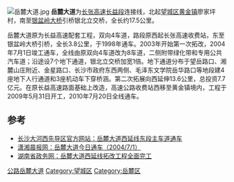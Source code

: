 [[File:岳麓大道.jpg|thumb]]
'''岳麓大道'''为[[长张高速公路|长张高速]][[长张高速长益段|长益段]]连接线，北起[[望城区|望城区]][[黄金镇_(长沙市)|黄金镇]]廖家坪村，南至[[银盆岭大桥|银盆岭大桥]]引桥银北立交桥，全长约17.5公里。

岳麓大道原为长益高速配套工程，双向4车道，路段原西起长张高速收费站，东至银盆岭大桥引桥，全长3.8公里，于1998年通车。2003年开始第一次拓改，2004年7月1日竣工通车，全线由原双向4车道改为8车道，二侧附带绿化带和专用公共汽车道；沿途设7个地下通道，银北立交桥加宽1倍。地下通道分布于望岳路口、湘麓山庄附近、金星路口、长沙市政府东西两侧、毛泽东文学院岳华路口等地段建4座地下人行通道和3座机动车下穿桥涵。第二次拓展向西延伸13.6公里，总投资7.7亿元。在原长益高速路面基础上改造，高速公路收费站西移至黄金镇境内，工程于2009年5月31日开工，2010年7月20日全线通车。

==参考==
* [https://web.archive.org/web/20100817040746/http://www.csxdq.gov.cn/XXLB/YW/2009-12/20091203105355Info_c783aee0d0fc4b27965b91ed2.html 长沙大河西先导区官方网站：岳麓大道西延线东段主车道通车]
* [http://www.xxcb.cn/show.asp?id=500232 潇湘晨报网：岳麓大道今日通车（2004/7/1）]{{dead link|date=2017年12月 |bot=InternetArchiveBot |fix-attempted=yes }}
* [http://www.hunan.gov.cn/zwgk/zdxm/zdgcxm/201007/t20100720_218215.html 湖南省政务网：岳麓大道西延线拓改工程全面完工]{{dead link|date=2017年12月 |bot=InternetArchiveBot |fix-attempted=yes }}

{{Road-stub}}
{{长沙基础设施建设}}

[[Category:长沙交通|公路岳麓大道]]
[[Category:望城区|Category:望城区]]
[[Category:岳麓区|Category:岳麓区]]